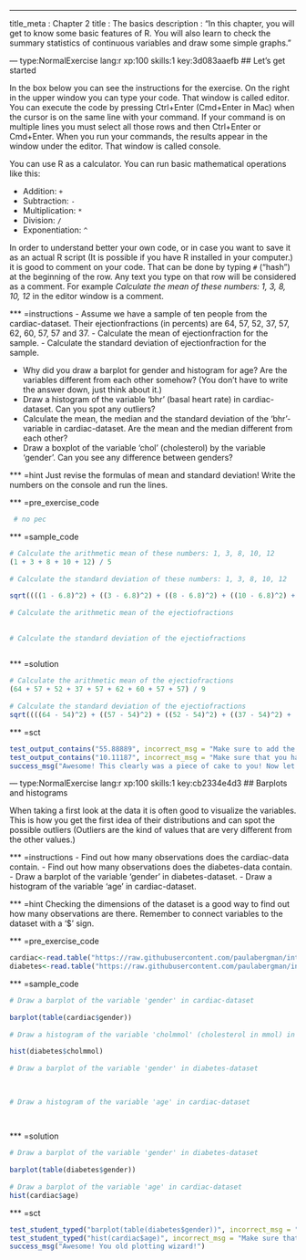 --- 
title_meta  : Chapter 2
title       : The basics
description : "In this chapter, you will get to know some basic features of R. You will also learn to check the summary statistics of continuous variables and draw some simple graphs."
 
--- type:NormalExercise lang:r xp:100 skills:1 key:3d083aaefb
## Let's get started
 
In the box below you can see the instructions for the exercise. On the right in the upper window you can type your code. That window is called editor. You can execute the code by pressing Ctrl+Enter (Cmd+Enter in Mac) when the cursor is on the same line with your command. If your command is on multiple lines you must select all those rows and then Ctrl+Enter or Cmd+Enter. When you run your commands, the results appear in the window under the editor. That window is called console.
 
You can use R as a calculator. You can run basic mathematical operations like this: 
 
- Addition: `+`
- Subtraction: `-`
- Multiplication: `*`
- Division: `/`
- Exponentiation: `^`
 
In order to understand better your own code, or in case you want to save it as an actual R script (It is possible if you have R installed in your computer.) it is good to comment on your code. That can be done by typing `#` ("hash") at the beginning of the row. Any text you type on that row will be considered as a comment. For example _Calculate the mean of these numbers: 1, 3, 8, 10, 12_ in the editor window is a comment.
 
*** =instructions
 - Assume we have a sample of ten people from the cardiac-dataset. Their ejectionfractions (in percents) are 64, 57, 52, 37, 57, 62, 60, 57, 57 and 37. 
 - Calculate the mean of ejectionfraction for the sample. 
 - Calculate the standard deviation of ejectionfraction for the sample. 

 - Why did you draw a barplot for gender and histogram for age? Are the variables different from each other somehow? (You don't have to write the answer down, just think about it.)
 - Draw a histogram of the variable 'bhr' (basal heart rate) in cardiac-dataset. Can you spot any outliers?
 - Calculate the mean, the median and the standard deviation of the 'bhr'-variable in cardiac-dataset. Are the mean and the median different from each other?
 - Draw a boxplot of the variable 'chol' (cholesterol) by the variable 'gender'. Can you see any difference between genders?
 
*** =hint
Just revise the formulas of mean and standard deviation! Write the numbers on the console and run the lines.
 
*** =pre_exercise_code
```{r}
 # no pec
```
 
*** =sample_code
```{r}
# Calculate the arithmetic mean of these numbers: 1, 3, 8, 10, 12
(1 + 3 + 8 + 10 + 12) / 5
 
# Calculate the standard deviation of these numbers: 1, 3, 8, 10, 12
 
sqrt((((1 - 6.8)^2) + ((3 - 6.8)^2) + ((8 - 6.8)^2) + ((10 - 6.8)^2) + ((12 - 6.8)^2)) / (5 - 1))
 
# Calculate the arithmetic mean of the ejectiofractions
 
 
# Calculate the standard deviation of the ejectiofractions
 

```
 
*** =solution
```{r}
# Calculate the arithmetic mean of the ejectiofractions
(64 + 57 + 52 + 37 + 57 + 62 + 60 + 57 + 57) / 9
 
# Calculate the standard deviation of the ejectiofractions
sqrt((((64 - 54)^2) + ((57 - 54)^2) + ((52 - 54)^2) + ((37 - 54)^2) + ((57 - 54)^2) + ((62 - 54)^2) + ((60 - 54)^2) + ((57 - 54)^2) + ((57 - 54)^2) + ((37 - 54)^2)) / (9 - 1))
```
 
*** =sct
```{r}
test_output_contains("55.88889", incorrect_msg = "Make sure to add the values together and divide them by the number of values.")
test_output_contains("10.11187", incorrect_msg = "Make sure that you have studied well the formula of standard deviation.")
success_msg("Awesome! This clearly was a piece of cake to you! Now let's move on to the next exercise.")
```

--- type:NormalExercise lang:r xp:100 skills:1 key:cb2334e4d3
## Barplots and histograms
 
When taking a first look at the data it is often good to visualize the variables. This is how you get the first idea of their distributions and can spot the possible outliers (Outliers are the kind of values that are very different from the other values.)
 
*** =instructions
 - Find out how many observations does the cardiac-data contain. 
 - Find out how many observations does the diabetes-data contain.
 - Draw a barplot of the variable 'gender' in diabetes-dataset.
 - Draw a histogram of the variable 'age' in cardiac-dataset.

*** =hint
Checking the dimensions of the dataset is a good way to find out how many observations are there. 
Remember to connect variables to the dataset with a '$' sign.
 
*** =pre_exercise_code
```{r}
cardiac<-read.table("https://raw.githubusercontent.com/paulabergman/intro-to-biostatistics-with-r/master/Cardiac.txt",header=T,row.names=1)
diabetes<-read.table("https://raw.githubusercontent.com/paulabergman/intro-to-biostatistics-with-r/master/Diabetes.txt",header=TRUE,row.names=1)
```
 
*** =sample_code
```{r}
# Draw a barplot of the variable 'gender' in cardiac-dataset
 
barplot(table(cardiac$gender))
 
# Draw a histogram of the variable 'cholmmol' (cholesterol in mmol) in diabetes-dataset
 
hist(diabetes$cholmmol)
 
# Draw a barplot of the variable 'gender' in diabetes-dataset
 

 
# Draw a histogram of the variable 'age' in cardiac-dataset
 
 
```
 
*** =solution
```{r}
# Draw a barplot of the variable 'gender' in diabetes-dataset
 
barplot(table(diabetes$gender))
 
# Draw a barplot of the variable 'age' in cardiac-dataset
hist(cardiac$age)
```
 
*** =sct
```{r}
test_student_typed("barplot(table(diabetes$gender))", incorrect_msg = "Make sure that you have added the table-command inside the barplot-command.")
test_student_typed("hist(cardiac$age)", incorrect_msg = "Make sure that you have not made any spelling mistakes.")
success_msg("Awesome! You old plotting wizard!")
```
